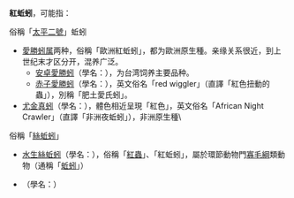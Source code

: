 '''紅蚯蚓'''，可能指：

;俗稱「[[太平二號|太平二號]]」蚯蚓
* [[愛勝蚓属|愛勝蚓属]]两种，俗稱「歐洲紅蚯蚓」，都为歐洲原生種。亲缘关系很近，到上世纪末才区分开，混养广泛。
**[[安卓愛勝蚓|安卓愛勝蚓]]（學名：{{snamei|Eisenia andrei}}），为台湾饲养主要品种。
**[[赤子愛勝蚓|赤子愛勝蚓]]（學名：{{snamei|Eisenia fetida}}），英文俗名「red wiggler」（直譯「紅色扭動的蟲」），別稱「肥土愛氏蚓」。
*[[尤金真蚓|尤金真蚓]]（學名：{{snamei|Eudrilus eugeniae}}），體色相近呈現「紅色」，英文俗名「African Night Crawler」（直譯「非洲夜蚯蚓」），非洲原生種\

;俗稱「[[絲蚯蚓|絲蚯蚓]]」
*[[水生絲蚯蚓|水生絲蚯蚓]]（學名：{{snamei|en|Tubifex hattai}}），俗稱「[[紅蟲|紅蟲]]」、「紅蚯蚓」，屬於環節動物門[[寡毛綱|寡毛綱]]類動物（通稱「[[蚯蚓|蚯蚓]]」）
*{{le|正顫蚓|Tubifex tubifex}}（學名：{{snamei|Tubifex tubifex}}）

{{消歧義|cat=三字消歧義}}